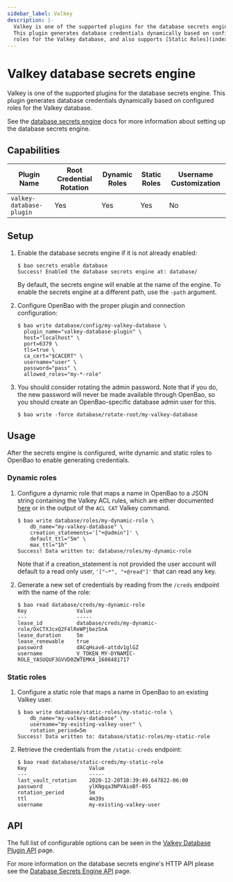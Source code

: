 ```yaml
---
sidebar_label: Valkey
description: |-
  Valkey is one of the supported plugins for the database secrets engine.
  This plugin generates database credentials dynamically based on configured
  roles for the Valkey database, and also supports [Static Roles](index.mdx#static-roles).
---
```


# Valkey database secrets engine

Valkey is one of the supported plugins for the database secrets engine. This
plugin generates database credentials dynamically based on configured roles for
the Valkey database.

See the [database secrets engine](index.mdx) docs for
more information about setting up the database secrets engine.

## Capabilities

| Plugin Name                 | Root Credential Rotation | Dynamic Roles | Static Roles | Username Customization |
| --------------------------- | ------------------------ | ------------- | ------------ | ---------------------- |
| `valkey-database-plugin`     | Yes                      | Yes           | Yes          | No                     |

## Setup

1.  Enable the database secrets engine if it is not already enabled:

    ```shell-session
    $ bao secrets enable database
    Success! Enabled the database secrets engine at: database/
    ```

    By default, the secrets engine will enable at the name of the engine. To
    enable the secrets engine at a different path, use the `-path` argument.

1.  Configure OpenBao with the proper plugin and connection configuration:

    ```shell-session
    $ bao write database/config/my-valkey-database \
      plugin_name="valkey-database-plugin" \
      host="localhost" \
      port=6379 \
      tls=true \
      ca_cert="$CACERT" \
      username="user" \
      password="pass" \
      allowed_roles="my-*-role"
    ```

1.  You should consider rotating the admin password. Note that if you do, the
    new password will never be made available through OpenBao, so you should
    create an OpenBao-specific database admin user for this.

    ```shell-session
    $ bao write -force database/rotate-root/my-valkey-database
    ```

## Usage

After the secrets engine is configured, write dynamic and static roles
to OpenBao to enable generating credentials.

### Dynamic roles

1.  Configure a dynamic role that maps a name in OpenBao to a JSON string
    containing the Valkey ACL rules, which are either documented [here](https://valkey.io/commands/acl-cat) or in the output
    of the `ACL CAT` Valkey command.

    ```shell-session
    $ bao write database/roles/my-dynamic-role \
        db_name="my-valkey-database" \
        creation_statements='["+@admin"]' \
        default_ttl="5m" \
        max_ttl="1h"
    Success! Data written to: database/roles/my-dynamic-role
    ```

    Note that if a creation_statement is not provided the user account will
    default to a read only user, `'["~*", "+@read"]'` that can read any key.

1.  Generate a new set of credentials by reading from the `/creds` endpoint with the name
    of the role:

    ```shell-session
    $ bao read database/creds/my-dynamic-role
    Key                Value
    ---                -----
    lease_id           database/creds/my-dynamic-role/OxCTXJcxQ2F4lReWPjbezSnA
    lease_duration     5m
    lease_renewable    true
    password           dACqHsav6-attdv1glGZ
    username           V_TOKEN_MY-DYNAMIC-ROLE_YASUQUF3GVVD0ZWTEMK4_1608481717
    ```

### Static roles

1.  Configure a static role that maps a name in OpenBao to an existing Valkey
    user.

    ```shell-session
    $ bao write database/static-roles/my-static-role \
        db_name="my-valkey-database" \
        username="my-existing-valkey-user" \
        rotation_period=5m
    Success! Data written to: database/static-roles/my-static-role
    ```

1.  Retrieve the credentials from the `/static-creds` endpoint:

    ```shell-session
    $ bao read database/static-creds/my-static-role
    Key                    Value
    ---                    -----
    last_vault_rotation    2020-12-20T10:39:49.647822-06:00
    password               ylKNgqa3NPVAioBf-0S5
    rotation_period        5m
    ttl                    4m39s
    username               my-existing-valkey-user
    ```

## API

The full list of configurable options can be seen in the [Valkey Database Plugin API](/api-docs/secret/databases/valkey) page.

For more information on the database secrets engine's HTTP API please see the [Database Secrets Engine API](/api-docs/secret/databases) page.
